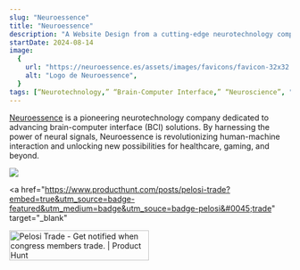 ```yaml
---
slug: "Neuroessence"
title: "Neuroessence"
description: "A Website Design from a cutting-edge neurotechnology company pioneering brain-computer interface solutions."
startDate: 2024-08-14
image:
  {
    url: "https://neuroessence.es/assets/images/favicons/favicon-32x32.png",
    alt: "Logo de Neuroessence",
  }
tags: [“Neurotechnology,” “Brain-Computer Interface,” “Neuroscience”, "HTML5+CSS", "Web Design"]
---
```


[Neuroessence](https://neuroessence.es) is a pioneering neurotechnology company dedicated to advancing brain-computer interface (BCI) solutions. By harnessing the power of neural signals, Neuroessence is revolutionizing human-machine interaction and unlocking new possibilities for healthcare, gaming, and beyond.

![](https://neuroessence.es/assets/images/favicons/favicon-32x32.png)

<a
  href="https://www.producthunt.com/posts/pelosi-trade?embed=true&utm_source=badge-featured&utm_medium=badge&utm_souce=badge-pelosi&#0045;trade"
  target="_blank"
>
  <img
    src="https://api.producthunt.com/widgets/embed-image/v1/featured.svg?post_id=469546&theme=light"
    alt="Pelosi&#0032;Trade - Get&#0032;notified&#0032;when&#0032;congress&#0032;members&#0032;trade&#0046; | Product Hunt"
    style="width: 250px; height: 54px;"
    width="250"
    height="54"
  />
</a>
